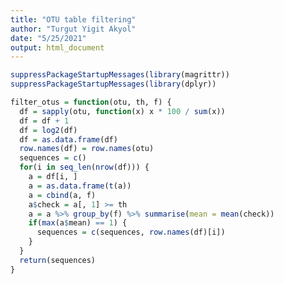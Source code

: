 ```yaml
---
title: "OTU table filtering"
author: "Turgut Yigit Akyol"
date: "5/25/2021"
output: html_document
---
```


```r
suppressPackageStartupMessages(library(magrittr))
suppressPackageStartupMessages(library(dplyr))

filter_otus = function(otu, th, f) {
  df = sapply(otu, function(x) x * 100 / sum(x))
  df = df + 1
  df = log2(df)
  df = as.data.frame(df)
  row.names(df) = row.names(otu)
  sequences = c()
  for(i in seq_len(nrow(df))) {
    a = df[i, ]
    a = as.data.frame(t(a))
    a = cbind(a, f)
    a$check = a[, 1] >= th
    a = a %>% group_by(f) %>% summarise(mean = mean(check))
    if(max(a$mean) == 1) {
      sequences = c(sequences, row.names(df)[i])
    }
  }
  return(sequences)
}
```

